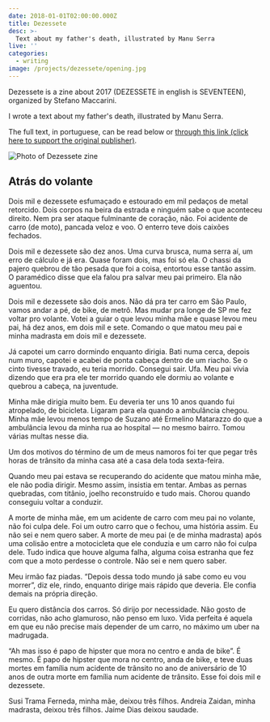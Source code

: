 ```yaml
---
date: 2018-01-01T02:00:00.000Z
title: Dezessete
desc: >-
  Text about my father's death, illustrated by Manu Serra
live: ''
categories:
  - writing
image: /projects/dezessete/opening.jpg
---
```


Dezessete is a zine about 2017 (DEZESSETE in english is SEVENTEEN), organized by Stefano Maccarini.

I wrote a text about my father's death, illustrated by Manu Serra.

The full text, in portuguese, can be read below or [through this link (click here to support the original publisher)](https://medium.com/dezessete/atr%C3%A1s-do-volante-bfb93c41b891).

![Photo of Dezessete zine](/projects/dezessete/dezessete-page.jpeg)

## Atrás do volante

Dois mil e dezessete esfumaçado e estourado em mil pedaços de metal retorcido. Dois corpos na beira da estrada e ninguém sabe o que aconteceu direito. Nem pra ser ataque fulminante de coração, não. Foi acidente de carro (de moto), pancada veloz e voo. O enterro teve dois caixões fechados.

Dois mil e dezessete são dez anos. Uma curva brusca, numa serra aí, um erro de cálculo e já era. Quase foram dois, mas foi só ela. O chassi da pajero quebrou de tão pesada que foi a coisa, entortou esse tantão assim. O paramédico disse que ela falou pra salvar meu pai primeiro. Ela não aguentou.

Dois mil e dezessete são dois anos. Não dá pra ter carro em São Paulo, vamos andar a pé, de bike, de metrô. Mas mudar pra longe de SP me fez voltar pro volante. Votei a guiar o que levou minha mãe e quase levou meu pai, há dez anos, em dois mil e sete. Comando o que matou meu pai e minha madrasta em dois mil e dezessete.

Já capotei um carro dormindo enquanto dirigia. Bati numa cerca, depois num muro, capotei e acabei de ponta cabeça dentro de um riacho. Se o cinto tivesse travado, eu teria morrido. Consegui sair. Ufa. Meu pai vivia dizendo que era pra ele ter morrido quando ele dormiu ao volante e quebrou a cabeça, na juventude.

Minha mãe dirigia muito bem. Eu deveria ter uns 10 anos quando fui atropelado, de bicicleta. Ligaram para ela quando a ambulância chegou. Minha mãe levou menos tempo de Suzano até Ermelino Matarazzo do que a ambulância levou da minha rua ao hospital — no mesmo bairro. Tomou várias multas nesse dia.

Um dos motivos do término de um de meus namoros foi ter que pegar três horas de trânsito da minha casa até a casa dela toda sexta-feira.

Quando meu pai estava se recuperando do acidente que matou minha mãe, ele não podia dirigir. Mesmo assim, insistia em tentar. Ambas as pernas quebradas, com titânio, joelho reconstruído e tudo mais. Chorou quando conseguiu voltar a conduzir.

A morte de minha mãe, em um acidente de carro com meu pai no volante, não foi culpa dele. Foi um outro carro que o fechou, uma história assim. Eu não sei e nem quero saber. A morte de meu pai (e de minha madrasta) após uma colisão entre a motocicleta que ele conduzia e um carro não foi culpa dele. Tudo indica que houve alguma falha, alguma coisa estranha que fez com que a moto perdesse o controle. Não sei e nem quero saber.

Meu irmão faz piadas. “Depois dessa todo mundo já sabe como eu vou morrer”, diz ele, rindo, enquanto dirige mais rápido que deveria. Ele confia demais na própria direção.

Eu quero distância dos carros. Só dirijo por necessidade. Não gosto de corridas, não acho glamuroso, não penso em luxo. Vida perfeita é aquela em que eu não precise mais depender de um carro, no máximo um uber na madrugada.

“Ah mas isso é papo de hipster que mora no centro e anda de bike”. É mesmo. É papo de hipster que mora no centro, anda de bike, e teve duas mortes em família num acidente de trânsito no ano de aniversário de 10 anos de outra morte em família num acidente de trânsito. Esse foi dois mil e dezessete.

Susi Trama Ferneda, minha mãe, deixou três filhos. Andreia Zaidan, minha madrasta, deixou três filhos. Jaime Dias deixou saudade.
